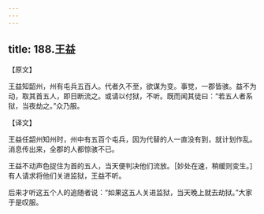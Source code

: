 ```yaml
---
---
---
```

title: 188.王益
---



【原文】

王益知韶州，州有屯兵五百人。代者久不至，欲谋为变。事觉，一郡皆骇。益不为动，取其首五人，即日断流之。或请以付狱，不听。既而闻其徒曰：“若五人者系狱，当夜劫之。”众乃服。

【译文】

王益任韶州知州时，州中有五百个屯兵，因为代替的人一直没有到，就计划作乱。消息传出来，全郡的人都惊骇不已。

王益不动声色捉住为首的五人，当天便判决他们流放。［妙处在速，稍缓则变生。］有人请求将他们关进监狱，王益不听。

后来才听这五个人的追随者说：“如果这五人关进监狱，当天晚上就去劫狱。”大家于是叹服。